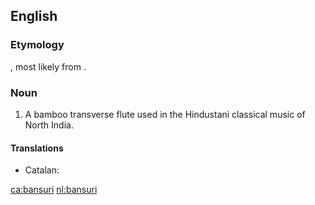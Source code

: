 ==English==
{{wikipedia}}

===Etymology===
{{borrowing|hi|बांसुरी|lang=en}}, most likely from {{etyl|sa|en}} {{term|वंशनालिका|lang=sa}}.

===Noun===
{{en-noun}}

# {{context|musici|lang=en}} A bamboo transverse flute used in the Hindustani classical music of North India.

====Translations====
{{trans-top|flute}}
* Catalan: {{t|ca|bansuri|m}}
{{trans-mid}}
{{trans-bottom}}

[[ca:bansuri]]
[[nl:bansuri]]